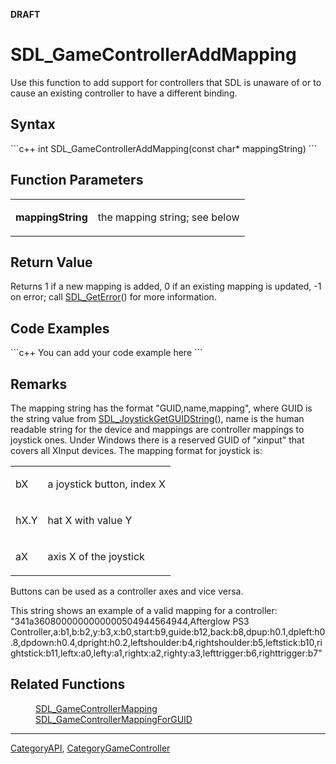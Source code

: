 <!-- pragma section-numbers off -->
<!-- pragma camelcase off -->
'''DRAFT'''

<!-- #*^*^*^*^*See http://wiki.libsdl.org/moin.cgi/SGFunctions for details on editing this page*^*^*^*^* -->


= SDL_GameControllerAddMapping =
Use this function to add support for controllers that SDL is unaware of or to cause an existing controller to have a different binding.



== Syntax ==
```c++
int SDL_GameControllerAddMapping(const char* mappingString)
```


== Function Parameters ==
{|
|'''mappingString'''
|the mapping string; see below
|}


== Return Value ==
Returns 1 if a new mapping is added, 0 if an existing mapping is updated, -1 on error; call [[SDL_GetError]]() for more information.


== Code Examples ==
```c++
You can add your code example here
```


== Remarks ==
The mapping string has the format "GUID,name,mapping", where GUID is the string value from [[SDL_JoystickGetGUIDString]](), name is the human readable string for the device and mappings are controller mappings to joystick ones.  Under Windows there is a reserved GUID of "xinput" that covers all XInput devices.  The mapping format for joystick is:
{|
|bX
|a joystick button, index X
|-
|hX.Y
|hat X with value Y
|-
|aX
|axis X of the joystick
|}
Buttons can be used as a controller axes and vice versa.

This string shows an example of a valid mapping for a controller:
"341a3608000000000000504944564944,Afterglow PS3 Controller,a:b1,b:b2,y:b3,x:b0,start:b9,guide:b12,back:b8,dpup:h0.1,dpleft:h0.8,dpdown:h0.4,dpright:h0.2,leftshoulder:b4,rightshoulder:b5,leftstick:b10,rightstick:b11,leftx:a0,lefty:a1,rightx:a2,righty:a3,lefttrigger:b6,righttrigger:b7"


== Related Functions ==
:[[SDL_GameControllerMapping]]
:[[SDL_GameControllerMappingForGUID]]

----
[[CategoryAPI]], [[CategoryGameController]]

